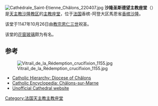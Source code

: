 {{NoteTA
|G1=Popes
}}
[[Image:Cathédrale_Saint-Etienne_Châlons_220407.jpg|thumb]]
'''沙隆圣斯德望主教座堂'''（{{lang-fr|Cathédrale Saint-Étienne de Châlons}}）是[[天主教沙隆教区|天主教沙隆教区]]的[[主教座堂|主教座堂]]，位于[[法国|法国]]香槟-阿登大区馬恩省[[香槟沙隆|香槟沙隆]]。

该堂于1147年10月26日由[[教宗恩仁三世|教宗恩仁三世]]祝圣。

该堂的[[花窗玻璃|花窗玻璃]]颇为有名。

==参考==
[[File:Vitrail_de_la_Rédemption_crucifixion_1155.jpg|thumb]] 
* [http://www.catholic-hierarchy.org/diocese/dchln.html Catholic Hierarchy: Diocese of Châlons] {{Wayback|url=http://www.catholic-hierarchy.org/diocese/dchln.html |date=20150905061527 }}
* [http://www.newadvent.org/cathen/03566a.htm Catholic Encyclopedia: Châlons-sur-Marne] {{Wayback|url=http://www.newadvent.org/cathen/03566a.htm |date=20150306061306 }}
* [http://cathedralechalons.free.fr/index.htm Unofficial Cathedral website] {{Wayback|url=http://cathedralechalons.free.fr/index.htm |date=20140202170033 }}
{{coord|48|57|18|N|4|21|28|E|type:landmark_region:FR|display=title}}
{{法国天主教主教座堂}}
{{Authority control}}
[[Category:法国天主教主教座堂|Category:法国天主教主教座堂]]